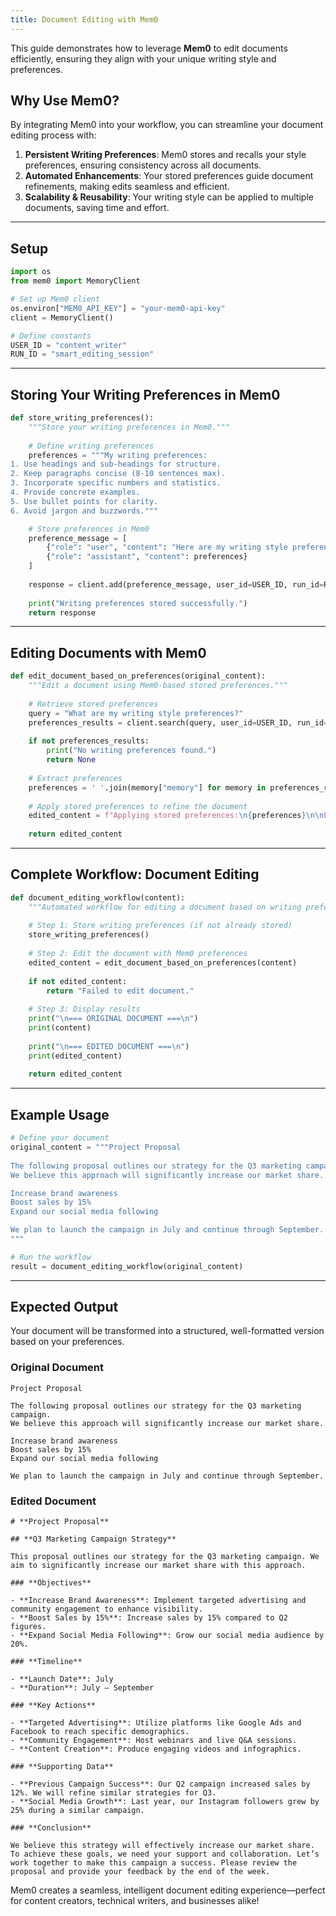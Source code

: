 ```yaml
---
title: Document Editing with Mem0
---
```

<Snippet file="paper-release.mdx" />

This guide demonstrates how to leverage **Mem0** to edit documents efficiently, ensuring they align with your unique writing style and preferences.

## **Why Use Mem0?**

By integrating Mem0 into your workflow, you can streamline your document editing process with:

1. **Persistent Writing Preferences**: Mem0 stores and recalls your style preferences, ensuring consistency across all documents.
2. **Automated Enhancements**: Your stored preferences guide document refinements, making edits seamless and efficient.
3. **Scalability & Reusability**: Your writing style can be applied to multiple documents, saving time and effort.

---
## **Setup**

```python
import os
from mem0 import MemoryClient

# Set up Mem0 client
os.environ["MEM0_API_KEY"] = "your-mem0-api-key"
client = MemoryClient()

# Define constants
USER_ID = "content_writer"
RUN_ID = "smart_editing_session"
```

---
## **Storing Your Writing Preferences in Mem0**

```python
def store_writing_preferences():
    """Store your writing preferences in Mem0."""
    
    # Define writing preferences
    preferences = """My writing preferences:
1. Use headings and sub-headings for structure.
2. Keep paragraphs concise (8-10 sentences max).
3. Incorporate specific numbers and statistics.
4. Provide concrete examples.
5. Use bullet points for clarity.
6. Avoid jargon and buzzwords."""

    # Store preferences in Mem0
    preference_message = [
        {"role": "user", "content": "Here are my writing style preferences"},
        {"role": "assistant", "content": preferences}
    ]
    
    response = client.add(preference_message, user_id=USER_ID, run_id=RUN_ID, metadata={"type": "preferences", "category": "writing_style"})
    
    print("Writing preferences stored successfully.")
    return response
```

---
## **Editing Documents with Mem0**

```python
def edit_document_based_on_preferences(original_content):
    """Edit a document using Mem0-based stored preferences."""
    
    # Retrieve stored preferences
    query = "What are my writing style preferences?"
    preferences_results = client.search(query, user_id=USER_ID, run_id=RUN_ID)
    
    if not preferences_results:
        print("No writing preferences found.")
        return None
    
    # Extract preferences
    preferences = ' '.join(memory["memory"] for memory in preferences_results)
    
    # Apply stored preferences to refine the document
    edited_content = f"Applying stored preferences:\n{preferences}\n\nEdited Document:\n{original_content}"
    
    return edited_content
```

---
## **Complete Workflow: Document Editing**

```python
def document_editing_workflow(content):
    """Automated workflow for editing a document based on writing preferences."""
    
    # Step 1: Store writing preferences (if not already stored)
    store_writing_preferences()
    
    # Step 2: Edit the document with Mem0 preferences
    edited_content = edit_document_based_on_preferences(content)
    
    if not edited_content:
        return "Failed to edit document."
    
    # Step 3: Display results
    print("\n=== ORIGINAL DOCUMENT ===\n")
    print(content)
    
    print("\n=== EDITED DOCUMENT ===\n")
    print(edited_content)
    
    return edited_content
```

---
## **Example Usage**

```python
# Define your document
original_content = """Project Proposal
    
The following proposal outlines our strategy for the Q3 marketing campaign. 
We believe this approach will significantly increase our market share.

Increase brand awareness
Boost sales by 15%
Expand our social media following

We plan to launch the campaign in July and continue through September.
"""

# Run the workflow
result = document_editing_workflow(original_content)
```

---
## **Expected Output**

Your document will be transformed into a structured, well-formatted version based on your preferences.

### **Original Document**
```
Project Proposal
    
The following proposal outlines our strategy for the Q3 marketing campaign. 
We believe this approach will significantly increase our market share.

Increase brand awareness
Boost sales by 15%
Expand our social media following

We plan to launch the campaign in July and continue through September.
```

### **Edited Document**
```
# **Project Proposal**

## **Q3 Marketing Campaign Strategy**

This proposal outlines our strategy for the Q3 marketing campaign. We aim to significantly increase our market share with this approach.

### **Objectives**

- **Increase Brand Awareness**: Implement targeted advertising and community engagement to enhance visibility.
- **Boost Sales by 15%**: Increase sales by 15% compared to Q2 figures.
- **Expand Social Media Following**: Grow our social media audience by 20%.

### **Timeline**

- **Launch Date**: July
- **Duration**: July – September

### **Key Actions**

- **Targeted Advertising**: Utilize platforms like Google Ads and Facebook to reach specific demographics.
- **Community Engagement**: Host webinars and live Q&A sessions.
- **Content Creation**: Produce engaging videos and infographics.

### **Supporting Data**

- **Previous Campaign Success**: Our Q2 campaign increased sales by 12%. We will refine similar strategies for Q3.
- **Social Media Growth**: Last year, our Instagram followers grew by 25% during a similar campaign.

### **Conclusion**

We believe this strategy will effectively increase our market share. To achieve these goals, we need your support and collaboration. Let’s work together to make this campaign a success. Please review the proposal and provide your feedback by the end of the week.
```

Mem0 creates a seamless, intelligent document editing experience—perfect for content creators, technical writers, and businesses alike!